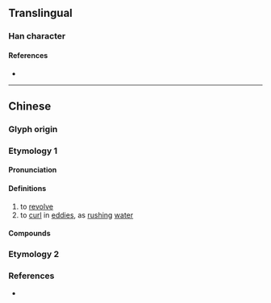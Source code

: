 {{character info}}
==Translingual==

===Han character===
{{Han char|rn=85|rad=水|as=14|sn=17|four=|canj=EFFF,XEFFF|ids=⿰氵熒}}

====References====
* {{Han ref|kx=0655.280|dkj=18488|dj=1066.010|hdz=31773.060|uh=6FD9|ud=28633}}

----

==Chinese==

===Glyph origin===
{{Han etym}}

===Etymology 1===
{{zh-forms}}

====Pronunciation====
{{zh-pron
|m=yíng
|c=jing4
|mc=y
|oc=y
|cat=v
}}

====Definitions====
{{zh-hanzi}}

# to [[revolve]]
# to [[curl]] in [[eddy|eddies]], as [[rushing]] [[water]]

====Compounds====
{{zh-der|濎濙|瀅濙}}

===Etymology 2===
{{zh-see|瀅|v}}

===References===
* {{R:twedu|N00310}}
